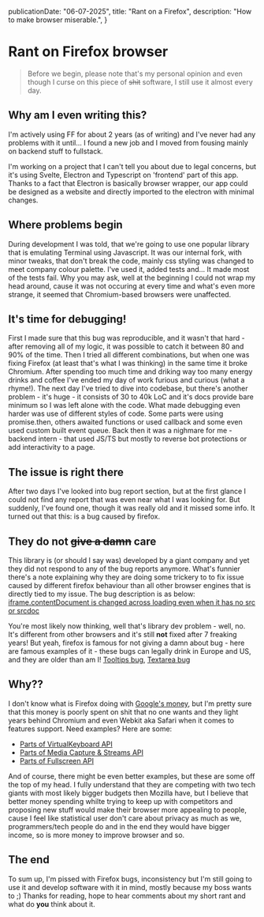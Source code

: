   publicationDate: "06-07-2025",
  title: "Rant on a Firefox",
  description: "How to make browser miserable.",
}


# Rant on Firefox browser

> Before we begin, please note that's my personal opinion and even though I curse on this
> piece of <s>shit</s> software, I still use it almost every day.

## Why am I even writing this?

I'm actively using FF for about 2 years (as of writing) and I've never had any problems with
it until... I found a new job and I moved from fousing mainly on backend stuff to fullstack.

I'm working on a project that I can't tell you about due to legal concerns, but it's using
Svelte, Electron and Typescript on 'frontend' part of this app. Thanks to a fact that Electron is
basically browser wrapper, our app could be designed as a website and directly imported to the electron with minimal changes. 

## Where problems begin

During development I was told, that we're going to use one popular library that is emulating Terminal using Javascript. It was our internal fork, with minor tweaks, that don't break the code, mainly css styling was changed to meet company colour palette. I've used it, added tests and... It made most of the tests fail. Why you may ask, well at the beginning I could not wrap my head around, cause it was not occuring at every time and what's even more strange, it seemed that Chromium-based browsers were unaffected. 

## It's time for debugging!

First I made sure that this bug was reproducible, and it wasn't that hard - after removing
all of my logic, it was possible to catch it between 80 and 90% of the time. Then I tried all different combinations, but when one was fixing Firefox (at least that's what I was thinking) in the same time it broke Chromium. After spending too much time and driking way too many energy drinks and coffee
I've ended my day of work furious and curious (what a rhyme!). The next day I've tried to dive into codebase, but there's another problem - it's huge  - it consists of 30 to 40k LoC and it's docs provide bare minimum so I was left alone with the code. What made debugging even harder was use of different styles of code. Some parts were using promise.then, others awaited functions or used callback and some even used custom built event queue. Back then it was a nighmare for me - backend intern - that used JS/TS but mostly to reverse bot protections or add interactivity to a page.

## The issue is right there

After two days I've looked into bug report section, but at the first glance I could not find any report that was even near what I was looking for. But suddenly, I've found one, though it was really old and it missed some info. It turned out that this: is a bug caused by firefox.

## They do not <s>give a damn</s> care

This library is (or should I say was) developed by a giant company and yet they did not respond to any of the bug reports anymore. What's funnier there's a note explaining why they are doing some trickery to to fix issue caused by different firefox behaviour than all other browser engines that is directly tied to my issue. The bug description is as below: 
[iframe.contentDocument is changed across loading even when it has no src or srcdoc](https://bugzilla.mozilla.org/show_bug.cgi?id=1493878)

You're most likely now thinking, well that's library dev problem - well, no. It's different from other browsers and it's still **not** fixed after 7 freaking years! But yeah, firefox is famous for not giving a damn about bug - here are famous examples of it - these bugs can legally drink in Europe and US, and they are older than am I! [Tooltips bug](https://bugzilla.mozilla.org/show_bug.cgi?id=148624), [Textarea bug](https://bugzilla.mozilla.org/show_bug.cgi?id=33654)

## Why??

I don't know what is Firefox doing with [Google's money](https://www.theverge.com/news/660548/firefox-google-search-revenue-share-doj-antitrust-remedies), but I'm pretty sure that this money is poorly spent on shit that no one wants and they light years behind Chromium and even Webkit aka Safari when it comes to features support. Need examples? Here are some:
- [Parts of VirtualKeyboard API](https://developer.mozilla.org/en-US/docs/Web/API/VirtualKeyboard)
- [Parts of Media Capture & Streams API](https://developer.mozilla.org/en-US/docs/Web/API/Media_Capture_and_Streams_API)
- [Parts of Fullscreen API](https://developer.mozilla.org/en-US/docs/Web/API/Element/requestFullscreen)

And of course, there might be even better examples, but these are some off the top of my head. I fully understand that they are competing with two tech giants with most likely bigger budgets then Mozilla have, but I believe that better money spending whilte trying to keep up with competitors and proposing new stuff would make their browser more appealing to people, cause I feel like statistical user don't care about privacy as much as we, programmers/tech people do and in the end they would have bigger income, so is more money to improve browser and so.

## The end

To sum up, I'm pissed with Firefox bugs, inconsistency but I'm still going to use it and develop software with it in mind, mostly because my boss wants to ;) Thanks for reading, hope to hear comments about my short rant and what do **you** think about it.
